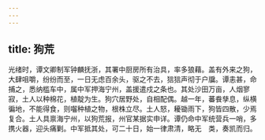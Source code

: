 ```yaml
---
---
---
```

title: 狗荒
---



光绪时，谭文卿制军钟麟抚浙，其署中厨房所有治具，率多狼藉。盖有外来之狗，大肆咀嚼，纷纷而至，一日无虑百余头，驱之不去，狺狺声彻于户牖。谭恚甚，命捕之，悉纳槛车中，属中军押海宁州，盖援遣戍之条也。其处沙田万亩，人烟寥寂，土人以种棉花，植靛为生。狗穴居野处，自相配偶。越一年，蕃飬孳息，纵横徧地，不能得食，则囓种植之物，根株立尽。土人怒，耰锄雨下，狗皆四散，少焉复合。土人具禀海宁州，以狗荒报，州官某据实申详。谭仍命中军统营兵一哨，多携火器，迎头痛剿。中军抵其处，可二十日，始一律肃清，略无　类，奏凯而归。